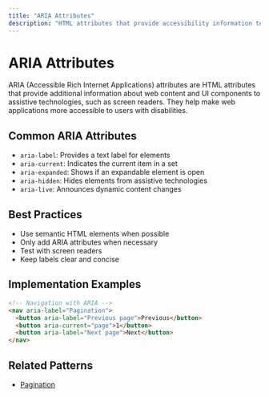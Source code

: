 ```yaml
---
title: "ARIA Attributes"
description: "HTML attributes that provide accessibility information to assistive technologies"
---
```


# ARIA Attributes

ARIA (Accessible Rich Internet Applications) attributes are HTML attributes that provide additional information about web content and UI components to assistive technologies, such as screen readers. They help make web applications more accessible to users with disabilities.

## Common ARIA Attributes

- `aria-label`: Provides a text label for elements
- `aria-current`: Indicates the current item in a set
- `aria-expanded`: Shows if an expandable element is open
- `aria-hidden`: Hides elements from assistive technologies
- `aria-live`: Announces dynamic content changes

## Best Practices

- Use semantic HTML elements when possible
- Only add ARIA attributes when necessary
- Test with screen readers
- Keep labels clear and concise

## Implementation Examples

```html
<!-- Navigation with ARIA -->
<nav aria-label="Pagination">
  <button aria-label="Previous page">Previous</button>
  <button aria-current="page">1</button>
  <button aria-label="Next page">Next</button>
</nav>
```

## Related Patterns

- [Pagination](/patterns/navigation/pagination)

